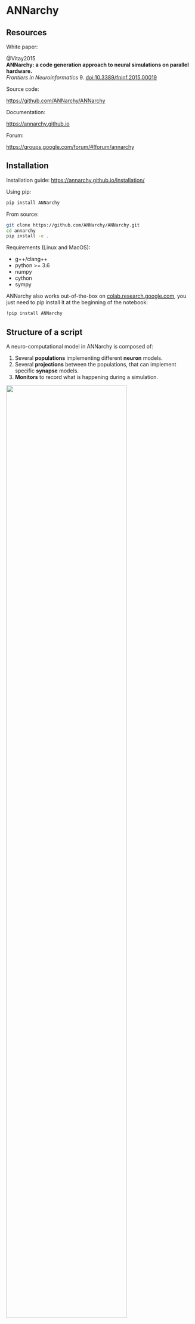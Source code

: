 # ANNarchy

##  Resources

White paper:

@Vitay2015\
**ANNarchy: a code generation approach to neural simulations on parallel hardware.**\
*Frontiers in Neuroinformatics* 9. [doi:10.3389/fninf.2015.00019](https://doi.org/10.3389/fninf.2015.00019)


Source code:

<https://github.com/ANNarchy/ANNarchy>

Documentation:

<https://annarchy.github.io>

Forum:

<https://groups.google.com/forum/#!forum/annarchy>


## Installation

Installation guide: <https://annarchy.github.io/Installation/>

Using pip:

```bash
pip install ANNarchy
```

From source:

```bash
git clone https://github.com/ANNarchy/ANNarchy.git
cd annarchy
pip install -e .
```

Requirements (Linux and MacOS):

* g++/clang++
* python >= 3.6
* numpy
* cython
* sympy


ANNarchy also works out-of-the-box on [colab.research.google.com](https://colab.research.google.com), you just need to pip install it at the beginning of the notebook:

```bash
!pip install ANNarchy
```


## Structure of a script

A neuro-computational model in ANNarchy is composed of:

1. Several **populations** implementing different **neuron** models.
2. Several **projections** between the populations, that can implement specific **synapse** models.
3. **Monitors** to record what is happening during a simulation.

![](img/annarchy-color.png){width=80%}

The following script provides the basic structure of a model. First, the neuron and synapse models have to be defined using the equation-oriented interface. Populations are then created and connected with each other using projections. The network can then be generated and compiled, before the simulation can start. 

```python
from ANNarchy import *

# Create neuron types
neuron = Neuron(...) 

# Create synapse types for transmission and/or plasticity
stdp = Synapse(...) 

# Create populations of neurons
pop = Population(1000, neuron) 

# Connect the populations through projections
proj = Projection(pop, pop, 'exc', stdp) 
proj.connect_fixed_probability(weights=Uniform(0.0, 1.0), probability=0.1)

# Generate and compile the code
compile() 

# Record spiking activity
m = Monitor(pop, ['spike']) 

# Simulate for 1 second
simulate(1000.)
```

The rest of this tutorial explains step by step how to implement those different mechanisms.